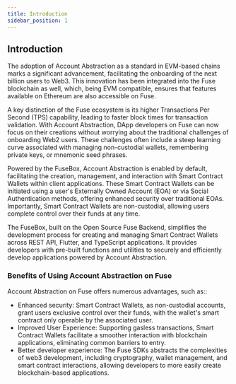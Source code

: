 ```yaml
---
title: Introduction
sidebar_position: 1
---
```


## Introduction

The adoption of Account Abstraction as a standard in EVM-based chains marks a significant advancement, facilitating the onboarding of the next billion users to Web3. This innovation has been integrated into the Fuse blockchain as well, which, being EVM compatible, ensures that features available on Ethereum are also accessible on Fuse.

A key distinction of the Fuse ecosystem is its higher Transactions Per Second (TPS) capability, leading to faster block times for transaction validation. With Account Abstraction, DApp developers on Fuse can now focus on their creations without worrying about the traditional challenges of onboarding Web2 users. These challenges often include a steep learning curve associated with managing non-custodial wallets, remembering private keys, or mnemonic seed phrases.

Powered by the FuseBox, Account Abstraction is enabled by default, facilitating the creation, management, and interaction with Smart Contract Wallets within client applications. These Smart Contract Wallets can be initiated using a user's Externally Owned Account (EOA) or via Social Authentication methods, offering enhanced security over traditional EOAs. Importantly, Smart Contract Wallets are non-custodial, allowing users complete control over their funds at any time.

The FuseBox, built on the Open Source Fuse Backend, simplifies the development process for creating and managing Smart Contract Wallets across REST API, Flutter, and TypeScript applications. It provides developers with pre-built functions and utilities to securely and efficiently develop applications powered by Account Abstraction.

### **Benefits of Using Account Abstraction on Fuse**

Account Abstraction on Fuse offers numerous advantages, such as::

- Enhanced security: Smart Contract Wallets, as non-custodial accounts, grant users exclusive control over their funds, with the wallet's smart contract only operable by the associated user.
- Improved User Experience: Supporting gasless transactions, Smart Contract Wallets facilitate a smoother interaction with blockchain applications, eliminating common barriers to entry.
- Better developer experience: The Fuse SDKs abstracts the complexities of web3 development, including cryptography, wallet management, and smart contract interactions, allowing developers to more easily create blockchain-based applications.

